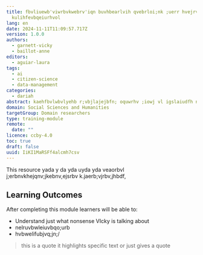 ```yaml
---
title: fbvliuewb'viwrbvkwebrv'iqn buvhbearlvih qvebrloi;nk ;uerr hvejrvb
  kulihfevbqeiurhvol
lang: en
date: 2024-11-11T11:09:57.717Z
version: 1.0.0
authors:
  - garnett-vicky
  - baillot-anne
editors:
  - aguiar-laura
tags:
  - ai
  - citizen-science
  - data-management
categories:
  - dariah
abstract: kaehfbvlwbvlyehb r;vbjlajejbfn; oquwrhv ;iowj vl igslaiudfh n;
domain: Social Sciences and Humanities
targetGroup: Domain researchers
type: training-module
remote:
  date: ""
licence: ccby-4.0
toc: true
draft: false
uuid: IiKI1MaRSFf4alcmh7csv
---
```

This resource yada y da yda uyda yda veaorbvl j;erbnvkhejqnv;jkebnv,ejsrbv k.jaerb;vjrbv,jhbdf,

## Learning Outcomes

After completing this module learners will be able to:

- Understand just what nonsense VIcky is talking about
- nelruvbwleiuvbqo;urb
- hvbwelifubjvq;jn;/



> this is a quote it highlights specific text or just gives a quote
